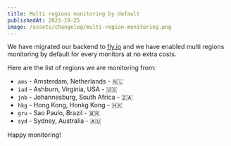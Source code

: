 ```yaml
---
title: Multi regions monitoring by default
publishedAt: 2023-10-25
image: /assets/changelog/multi-region-monitoring.png
---
```


We have migrated our backend to [fly.io](https://fly.io) and we have enabled
multi regions monitoring by default for every monitors at no extra costs.

Here are the list of regions we are monitoring from:

- `ams` - Amsterdam, Netherlands - 🇳🇱
- `iad` - Ashburn, Virginia, USA - 🇺🇸
- `jnb` - Johannesburg, South Africa - 🇿🇦
- `hkg` - Hong Kong, Honkg Kong - 🇭🇰
- `gru` - Sao Paulo, Brazil - 🇧🇷
- `syd` - Sydney, Australia - 🇦🇺

Happy monitoring!
